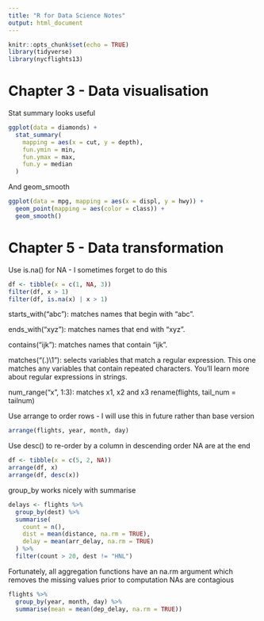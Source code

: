 ```yaml
---
title: "R for Data Science Notes"
output: html_document
---
```


```r
knitr::opts_chunk$set(echo = TRUE)
library(tidyverse)
library(nycflights13)
```

# Chapter 3 - Data visualisation
Stat summary looks useful

```r
ggplot(data = diamonds) + 
  stat_summary(
    mapping = aes(x = cut, y = depth),
    fun.ymin = min,
    fun.ymax = max,
    fun.y = median
  )
```

And geom_smooth

```r
ggplot(data = mpg, mapping = aes(x = displ, y = hwy)) + 
  geom_point(mapping = aes(color = class)) + 
  geom_smooth()
```

# Chapter 5 - Data transformation
Use is.na() for NA - I sometimes forget to do this
```r
df <- tibble(x = c(1, NA, 3))
filter(df, x > 1)
filter(df, is.na(x) | x > 1)
```

starts_with("abc"): matches names that begin with “abc”.

ends_with("xyz"): matches names that end with “xyz”.

contains("ijk"): matches names that contain “ijk”.

matches("(.)\\1"): selects variables that match a regular expression. This one matches any variables that contain repeated characters. You’ll learn more about regular expressions in strings.

num_range("x", 1:3): matches x1, x2 and x3
rename(flights, tail_num = tailnum)

Use arrange to order rows - I will use this in future rather than base version

```r
arrange(flights, year, month, day)
```

Use desc() to re-order by a column in descending order
NA are at the end

```r
df <- tibble(x = c(5, 2, NA))
arrange(df, x)
arrange(df, desc(x))
```

group_by works nicely with summarise

```r
delays <- flights %>% 
  group_by(dest) %>% 
  summarise(
    count = n(),
    dist = mean(distance, na.rm = TRUE),
    delay = mean(arr_delay, na.rm = TRUE)
  ) %>% 
  filter(count > 20, dest != "HNL")
```

Fortunately, all aggregation functions have an na.rm argument which removes the missing values prior to computation
NAs are contagious

```r
flights %>% 
  group_by(year, month, day) %>% 
  summarise(mean = mean(dep_delay, na.rm = TRUE))
```


